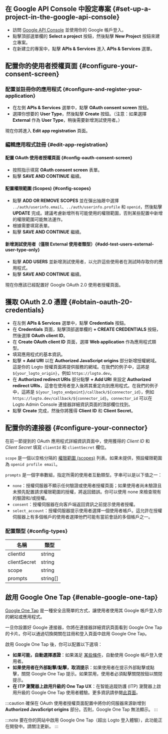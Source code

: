 ## 在 Google API Console 中設定專案 \{#set-up-a-project-in-the-google-api-console}

- 訪問 [Google API Console](https://console.developers.google.com) 並使用你的 Google 帳戶登入。
- 點擊頂部選單欄的 **Select a project** 按鈕，然後點擊 **New Project** 按鈕來建立專案。
- 在新建立的專案中，點擊 **APIs & Services** 進入 **APIs & Services** 選單。

## 配置你的使用者授權頁面 \{#configure-your-consent-screen}

### 配置並註冊你的應用程式 \{#configure-and-register-your-application}

- 在左側 **APIs & Services** 選單中，點擊 **OAuth consent screen** 按鈕。
- 選擇你想要的 **User Type**，然後點擊 **Create** 按鈕。（注意：如果選擇 **External** 作為 **User Type**，稍後需要新增測試使用者。）

現在你將進入 **Edit app registration** 頁面。

### 編輯應用程式註冊 \{#edit-app-registration}

#### 配置 OAuth 使用者授權頁面 \{#config-oauth-consent-screen}

- 按照指示填寫 **OAuth consent screen** 表單。
- 點擊 **SAVE AND CONTINUE** 繼續。

#### 配置權限範圍 (Scopes) \{#config-scopes}

- 點擊 **ADD OR REMOVE SCOPES** 並在彈出抽屜中選擇 `../auth/userinfo.email`、`../auth/userinfo.profile` 和 `openid`，然後點擊 **UPDATE** 完成。建議考慮新增所有可能使用的權限範圍，否則某些配置中新增的權限範圍可能無法運作。
- 根據需要填寫表單。
- 點擊 **SAVE AND CONTINUE** 繼續。

#### 新增測試使用者（僅限 External 使用者類型）\{#add-test-users-external-user-type-only}

- 點擊 **ADD USERS** 並新增測試使用者，以允許這些使用者在測試時存取你的應用程式。
- 點擊 **SAVE AND CONTINUE** 繼續。

現在你應該已經配置好 Google OAuth 2.0 使用者授權頁面。

## 獲取 OAuth 2.0 憑證 \{#obtain-oauth-20-credentials}

- 在左側 **APIs & Services** 選單中，點擊 **Credentials** 按鈕。
- 在 **Credentials** 頁面，點擊頂部選單欄的 **+ CREATE CREDENTIALS** 按鈕，然後選擇 **OAuth client ID**。
- 在 **Create OAuth client ID** 頁面，選擇 **Web application** 作為應用程式類型。
- 填寫應用程式的基本資訊。
- 點擊 **+ Add URI** 以在 **Authorized JavaScript origins** 部分新增授權網域。這是你的 Logto 授權頁面將提供服務的網域。在我們的例子中，這將是 `${your_logto_origin}`，例如 `https://logto.dev`。
- 在 **Authorized redirect URIs** 部分點擊 **+ Add URI** 來設定 **Authorized redirect URIs**，這會在使用者登入後將其重定向到應用程式。在我們的例子中，這將是 `${your_logto_endpoint}/callback/${connector_id}`，例如 `https://logto.dev/callback/${connector_id}`。`connector_id` 可以在 Logto Admin Console 連接器詳細資訊頁面的頂部欄位找到。
- 點擊 **Create** 完成，然後你將獲得 **Client ID** 和 **Client Secret**。

## 配置你的連接器 \{#configure-your-connector}

在前一節提到的 OAuth 應用程式詳細資訊頁面中，使用獲得的 _Client ID_ 和 _Client Secret_ 填寫 `clientId` 和 `clientSecret` 欄位。

`scope` 是一個以空格分隔的 [權限範圍 (scopes)](https://developers.google.com/identity/protocols/oauth2/scopes) 列表。如果未提供，預設權限範圍為 `openid profile email`。

`prompts` 是一個字串數組，指定所需的使用者互動類型。字串可以是以下值之一：

- `none`：授權伺服器不顯示任何驗證或使用者授權頁面；如果使用者尚未驗證且未預先配置請求權限範圍的授權，將返回錯誤。你可以使用 none 來檢查現有的驗證和/或授權。
- `consent`：授權伺服器在向客戶端返回資訊之前提示使用者授權。
- `select_account`：授權伺服器提示使用者選擇一個使用者帳戶。這允許在授權伺服器上有多個帳戶的使用者選擇他們可能有當前會話的多個帳戶之一。

### 配置類型 \{#config-types}

| 名稱         | 類型     |
| ------------ | -------- |
| clientId     | string   |
| clientSecret | string   |
| scope        | string   |
| prompts      | string[] |

## 啟用 Google One Tap \{#enable-google-one-tap}

[Google One Tap](https://developers.google.com/identity/gsi/web/guides/features) 是一種安全且簡單的方式，讓使用者使用其 Google 帳戶登入你的網站或應用程式。

一旦你設置好 Google 連接器，你將在連接器詳細資訊頁面看到 Google One Tap 的卡片。你可以通過切換開關在註冊和登入頁面中啟用 Google One Tap。

啟用 Google One Tap 後，你可以配置以下選項：

- **如果可能，自動選擇憑證**：如果滿足 [某些條件](https://developers.google.com/identity/gsi/web/guides/automatic-sign-in-sign-out)，自動使用 Google 帳戶登入使用者。
- **如果使用者在外部點擊/點擊，取消提示**：如果使用者在提示外部點擊或點擊，關閉 Google One Tap 提示。如果禁用，使用者必須點擊關閉按鈕以關閉提示。
- **在 ITP 瀏覽器上啟用升級的 One Tap UX**：在智能追蹤防護 (ITP) 瀏覽器上啟用升級的 Google One Tap 使用者體驗。更多資訊請參閱[此頁面](https://developers.google.com/identity/gsi/web/guides/features#upgraded_ux_on_itp_browsers)。

:::caution
確保在 OAuth 使用者授權頁面配置中將你的伺服器來源新增到 **Authorized JavaScript origins** 部分。否則，Google One Tap 無法顯示。
:::

:::note
要在你的网站中啟用 Google One Tap（超出 Logto 登入體驗），此功能正在開發中。請關注更新。
:::
